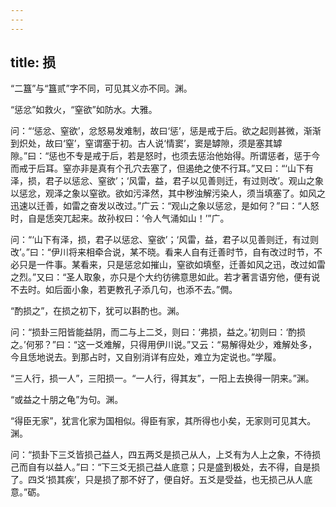 ```yaml
---
---
---
```

title: 损
---







“二簋”与“簋贰”字不同，可见其义亦不同。渊。

“惩忿”如救火，“窒欲”如防水。大雅。

问：“‘惩忿、窒欲’，忿怒易发难制，故曰‘惩’，惩是戒于后。欲之起则甚微，渐渐到炽处，故曰‘窒’，窒谓塞于初。古人说‘情窦’，窦是罅隙，须是塞其罅隙。”曰：“惩也不专是戒于后，若是怒时，也须去惩治他始得。所谓惩者，惩于今而戒于后耳。窒亦非是真有个孔穴去塞了，但遏绝之使不行耳。”又曰：“‘山下有泽，损，君子以惩忿、窒欲’；‘风雷，益，君子以见善则迁，有过则改’。观山之象以惩忿，观泽之象以窒欲。欲如污泽然，其中秽浊解污染人，须当填塞了。如风之迅速以迁善，如雷之奋发以改过。”广云：“观山之象以惩忿，是如何？”曰：“人怒时，自是恁突兀起来。故孙权曰：‘令人气涌如山！’”广。

问：“‘山下有泽，损，君子以惩忿、窒欲’；‘风雷，益，君子以见善则迁，有过则改’。”曰：“伊川将来相牵合说，某不晓。看来人自有迁善时节，自有改过时节，不必只是一件事。某看来，只是惩忿如摧山，窒欲如填壑，迁善如风之迅，改过如雷之烈。”又曰：“圣人取象，亦只是个大约彷彿意思如此。若才著言语穷他，便有说不去时。如后面小象，若更教孔子添几句，也添不去。”僩。

“酌损之”，在损之初下，犹可以斟酌也。渊。

问：“损卦三阳皆能益阴，而二与上二爻，则曰：‘弗损，益之。’初则曰：‘酌损之。’何邪？”曰：“这一爻难解，只得用伊川说。”又云：“易解得处少，难解处多，今且恁地说去。到那占时，又自别消详有应处，难立为定说也。”学履。

“三人行，损一人”，三阳损一。“一人行，得其友”，一阳上去换得一阴来。”渊。

“或益之十朋之龟”为句。渊。

“得臣无家”，犹言化家为国相似。得臣有家，其所得也小矣，无家则可见其大。渊。

问：“损卦下三爻皆损己益人，四五两爻是损己从人，上爻有为人上之象，不待损己而自有以益人。”曰：“下三爻无损己益人底意；只是盛到极处，去不得，自是损了。四爻‘损其疾’，只是损了那不好了，便自好。五爻是受益，也无损己从人底意。”砺。